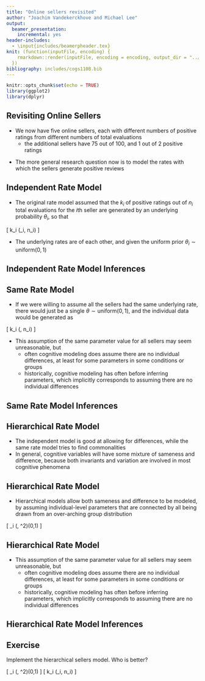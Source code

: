 ```yaml
---
title: "Online sellers revisited"
author: "Joachim Vandekerckhove and Michael Lee"
output:
  beamer_presentation:
    incremental: yes
header-includes:
  - \input{includes/beamerpheader.tex}
knit: (function(inputFile, encoding) {
    rmarkdown::render(inputFile, encoding = encoding, output_dir = "../pdf")
  })
bibliography: includes/cogs110B.bib
---
```


```r
knitr::opts_chunk$set(echo = TRUE)
library(ggplot2)
library(dplyr)
```

## Revisiting Online Sellers

- We now have five online sellers, each with different numbers of positive ratings from different numbers of total evaluations
  - the additional sellers have 75 out of 100, and 1 out of 2 positive ratings

\begin{center}
\begin{tabular}{cccc}
\hline
Seller & Positive & Total & Percentage \\
\hline
One & 10 & 10 & 100\% \\
Two & 48 & 50 & 96\% \\
Three & 186 & 200 & 93\% \\
Four & 75 & 100 & 75\% \\
Five & 1 & 2 & 50\% \\
\hline
\end{tabular}
\end{center}

- The more general research question now is to model the rates with which the sellers generate positive reviews

## Independent Rate Model

- The original rate model assumed that the $k_i$ of positive ratings out of $n_i$ total evaluations for the $i$th seller are generated by an underlying probability $\theta_i$, so that

\[
k_i \sim \mathrm{binomial}\bigl(\theta_i, n_i\bigr)
\]

- The underlying rates are \emph{independent} of each other, and given the uniform prior $\theta_i\sim\mathrm{uniform}\bigl(0,1\bigr)$

## Independent Rate Model Inferences

\includegraphics[width=\textwidth, trim={0cm 0cm 0cm 0cm}, clip]{includes/onlineSellersIndependent_onlineSellers_2.eps}

## Same Rate Model

- If we were willing to assume all the sellers had the same underlying rate, there would just be a single $\theta\sim\mathrm{uniform}\bigl(0,1\bigr)$, and the individual data would be generated as

\[
k_i \sim \mathrm{binomial}\bigl(\theta, n_i\bigr)
\]

- This assumption of the same parameter value for all sellers may seem unreasonable, but
  - often cognitive modeling does assume there are no individual differences, at least for some parameters in some conditions or groups
  - historically, cognitive modeling has often \emph{aggregated data} before inferring parameters, which implicitly corresponds to assuming there are no individual differences

## Same Rate Model Inferences

\includegraphics[width=\textwidth, trim={0cm 0cm 0cm 0cm}, clip]{includes/onlineSellersAggregate_onlineSellers_2.eps}

## Hierarchical Rate Model

- The independent model is good at allowing for differences, while the same rate model tries to find commonalities
- In general, cognitive variables will have some mixture of sameness and difference, because both invariants and variation are involved in most cognitive phenomena

## Hierarchical Rate Model

- Hierarchical models allow both sameness and difference to be modeled, by assuming individual-level parameters that are connected by all being drawn from an over-arching group distribution

\[
\theta_i \sim \mathrm{Gaussian}\bigl(\mu, \sigma^2\bigr)\mathrm{T}(0,1)
\]

## Hierarchical Rate Model

- This assumption of the same parameter value for all sellers may seem unreasonable, but
  - often cognitive modeling does assume there are no individual differences, at least for some parameters in some conditions or groups
  - historically, cognitive modeling has often \emph{aggregated data} before inferring parameters, which implicitly corresponds to assuming there are no individual differences


## Hierarchical Rate Model Inferences

\includegraphics[width=\textwidth, trim={0cm 0cm 0cm 0cm}, clip]{includes/onlineSellersHierarchical_onlineSellers_2.eps}

## Exercise

Implement the hierarchical sellers model.  Who is better?

\[
\theta_i \sim \mathrm{Gaussian}\bigl(\mu, \sigma^2\bigr)\mathrm{T}(0,1)
\]
\[
k_i \sim \text{Binomial}(\theta_i, n_i)
\]

\begin{center}
\begin{tabular}{cccc}
\hline
Seller & Positive & Total & Percentage \\
\hline
One & 10 & 10 & 100\% \\
Two & 48 & 50 & 96\% \\
Three & 186 & 200 & 93\% \\
Four & 75 & 100 & 75\% \\
Five & 1 & 2 & 50\% \\
\hline
\end{tabular}
\end{center}
